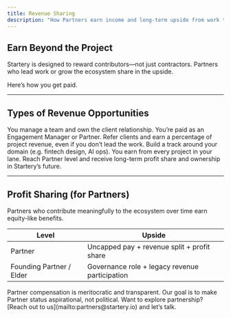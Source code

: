 ```yaml
---
title: Revenue Sharing
description: "How Partners earn income and long-term upside from work they lead or bring in."
---
```


## Earn Beyond the Project

Startery is designed to reward contributors—not just contractors. Partners who lead work or grow the ecosystem share in the upside.

Here’s how you get paid.

---

## Types of Revenue Opportunities

<CardGroup cols={2}>
  <Card title="Lead Projects" icon="person-chalkboard">
    You manage a team and own the client relationship. You’re paid as an
    Engagement Manager or Partner.
  </Card>
  <Card title="Bring Clients In" icon="briefcase-arrow-right">
    Refer clients and earn a percentage of project revenue, even if you don’t
    lead the work.
  </Card>
  <Card title="Scale a Vertical" icon="layer-group">
    Build a track around your domain (e.g. fintech design, AI ops). You earn
    from every project in your lane.
  </Card>
  <Card title="Become a Partner" icon="gem">
    Reach Partner level and receive long-term profit share and ownership in
    Startery’s future.
  </Card>
</CardGroup>

---

## Profit Sharing (for Partners)

Partners who contribute meaningfully to the ecosystem over time earn equity-like benefits.

| Level                    | Upside                                         |
| ------------------------ | ---------------------------------------------- |
| Partner                  | Uncapped pay + revenue split + profit share    |
| Founding Partner / Elder | Governance role + legacy revenue participation |

<Note>
  Partner compensation is meritocratic and transparent. Our goal is to make
  Partner status aspirational, not political.
</Note>

<Check>
  Want to explore partnership? [Reach out to us](mailto:partners@startery.io)
  and let’s talk.
</Check>
